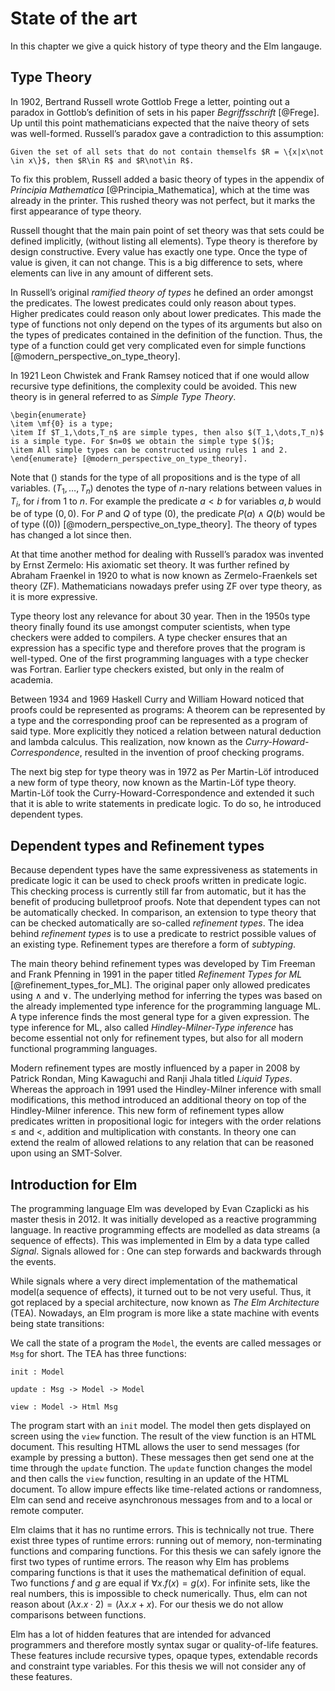 \setcounter{section}{1}

# State of the art

In this chapter we give a quick history of type theory and the Elm langauge.

## Type Theory

In 1902, Bertrand Russell wrote Gottlob Frege a letter, pointing out a paradox in Gottlob's definition of sets in his paper _Begriffsschrift_ [@Frege]. Up until this point mathematicians expected that the naive theory of sets was well-formed. Russell's paradox gave a contradiction to this assumption:

```theorem
Given the set of all sets that do not contain themselfs $R = \{x|x\not \in x\}$, then $R\in R$ and $R\not\in R$.
```

To fix this problem, Russell added a basic theory of types in the appendix of _Principia Mathematica_ [@Principia_Mathematica], which at the time was already in the printer. This rushed theory was not perfect, but it marks the first appearance of type theory.

Russell thought that the main pain point of set theory was that sets could be defined implicitly, (without listing all elements). Type theory is therefore by design constructive. Every value has exactly one type. Once the type of value is given, it can not change. This is a big difference to sets, where elements can live in any amount of different sets.

In Russell's original _ramified theory of types_ he defined an order amongst the predicates. The lowest predicates could only reason about types. Higher predicates could reason only about lower predicates. This made the type of functions not only depend on the types of its arguments but also on the types of predicates contained in the definition of the function. Thus, the type of a function could get very complicated even for simple functions [@modern_perspective_on_type_theory].

In 1921 Leon Chwistek and Frank Ramsey noticed that if one would allow recursive type definitions, the complexity could be avoided. This new theory is in general referred to as _Simple Type Theory_.

```definition
\begin{enumerate}
\item \mf{0} is a type;
\item If $T_1,\dots,T_n$ are simple types, then also $(T_1,\dots,T_n)$ is a simple type. For $n=0$ we obtain the simple type $()$;
\item All simple types can be constructed using rules 1 and 2.
\end{enumerate} [@modern_perspective_on_type_theory].
```

Note that $()$ stands for the type of all propositions and \mf{0} is the type of all variables. $(T_1,\dots,T_n)$ denotes the type of $n$-nary relations between values in $T_i$, for $i$ from $1$ to $n$. For example the predicate $a < b$ for variables $a,b$ would be of type $(0,0)$. For $P$ and $Q$ of type $(0)$, the predicate $P(a) \land Q(b)$ would be of type $((0))$ [@modern_perspective_on_type_theory]. The theory of types has changed a lot since then.

At that time another method for dealing with Russell's paradox was invented by Ernst Zermelo: His axiomatic set theory. It was further refined by Abraham Fraenkel in 1920 to what is now known as Zermelo-Fraenkels set theory (ZF). Mathematicians nowadays prefer using ZF over type theory, as it is more expressive.

Type theory lost any relevance for about 30 year. Then in the 1950s type theory finally found its use amongst computer scientists, when type checkers were added to compilers. A type checker ensures that an expression has a specific type and therefore proves that the program is well-typed. One of the first programming languages with a type checker was Fortran. Earlier type checkers existed, but only in the realm of academia.

Between 1934 and 1969 Haskell Curry and William Howard noticed that proofs could be represented as programs: A theorem can be represented by a type and the corresponding proof can be represented as a program of said type. More explicitly they noticed a relation between natural deduction and lambda calculus. This realization, now known as the _Curry-Howard-Correspondence_, resulted in the invention of proof checking programs.

The next big step for type theory was in 1972 as Per Martin-Löf introduced a new form of type theory, now known as the Martin-Löf type theory. Martin-Löf took the Curry-Howard-Correspondence and extended it such that it is able to write statements in predicate logic. To do so, he introduced dependent types.

## Dependent types and Refinement types

Because dependent types have the same expressiveness as statements in predicate logic it can be used to check proofs written in predicate logic. This checking process is currently still far from automatic, but it has the benefit of producing bulletproof proofs. Note that dependent types can not be automatically checked. In comparison, an extension to type theory that can be checked automatically are so-called _refinement types_. The idea behind _refinement types_ is to use a predicate to restrict possible values of an existing type. Refinement types are therefore a form of _subtyping_.

The main theory behind refinement types was developed by Tim Freeman and Frank Pfenning in 1991 in the paper titled _Refinement Types for ML_ [@refinement_types_for_ML]. The original paper only allowed predicates using $\land$ and $\lor$. The underlying method for inferring the types was based on the already implemented type inference for the programming language ML. A type inference finds the most general type for a given expression. The type inference for ML, also called _Hindley-Milner-Type inference_ has become essential not only for refinement types, but also for all modern functional programming languages.

Modern refinement types are mostly influenced by a paper in 2008 by Patrick Rondan, Ming Kawaguchi and Ranji Jhala titled _Liquid Types_. Whereas the approach in 1991 used the Hindley-Milner inference with small modifications, this method introduced an additional theory on top of the Hindley-Milner inference. This new form of refinement types allow predicates written in propositional logic for integers with the order relations $\leq$ and $<$, addition and multiplication with constants. In theory one can extend the realm of allowed relations to any relation that can be reasoned upon using an SMT-Solver.

## Introduction for Elm

The programming language Elm was developed by Evan Czaplicki as his master thesis in 2012. It was initially developed as a reactive programming language. In reactive programming effects are modelled as data streams (a sequence of effects). This was implemented in Elm by a data type called _Signal_. Signals allowed for \enquote{time-travel debugging}: One can step forwards and backwards through the events.

While signals where a very direct implementation of the mathematical model(a sequence of effects), it turned out to be not very useful. Thus, it got replaced by a special architecture, now known as _The Elm Architecture_ (TEA). Nowadays, an Elm program is more like a state machine with events being state transitions:

We call the state of a program the `Model`, the events are called messages or `Msg` for short.
The TEA has three functions:

```
init : Model

update : Msg -> Model -> Model

view : Model -> Html Msg
```

The program start with an `init` model. The model then gets displayed on screen using the `view` function. The result of the view function is an HTML document. This resulting HTML allows the user to send messages (for example by pressing a button). These messages then get send one at the time through the `update` function. The `update` function changes the model and then calls the `view` function, resulting in an update of the HTML document. To allow impure effects like time-related actions or randomness, Elm can send and receive asynchronous messages from and to a local or remote computer.

Elm claims that it has no runtime errors. This is technically not true. There exist three types of runtime errors: running out of memory, non-terminating functions and comparing functions. For this thesis we can safely ignore the first two types of runtime errors. The reason why Elm has problems comparing functions is that it uses the mathematical definition of equal. Two functions $f$ and $g$ are equal if $\forall x. f(x) = g(x)$. For infinite sets, like the real numbers, this is impossible to check numerically. Thus, elm can not reason about $(\lambda x. x\cdot 2) = (\lambda x. x + x)$. For our thesis we do not allow comparisons between functions.

Elm has a lot of hidden features that are intended for advanced programmers and therefore mostly syntax sugar or quality-of-life features. These features include recursive types, opaque types, extendable records and constraint type variables. For this thesis we will not consider any of these features. 